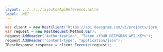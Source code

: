 ---
layout: ../../../layouts/ApiReference.astro
label: .NET
---

```csharp
var client = new RestClient("https://api.deepgram.com/v1/projects/{project_id}/members/{member_id}/scopes");
var request = new RestRequest(Method.GET);
request.AddHeader("Authorization", "Token <YOUR_DEEPGRAM_API_KEY>");
request.AddHeader("content-type", "application/json");
IRestResponse response = client.Execute(request);
```
